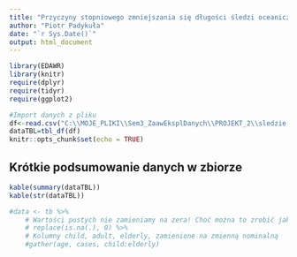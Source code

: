 ```yaml
---
title: "Przyczyny stopniowego zmniejszania się długości śledzi oceanicznych wyławianych w Europie"
author: "Piotr Padykuła"
date: "`r Sys.Date()`"
output: html_document
---
```



```r
library(EDAWR)
library(knitr)
require(dplyr)
require(tidyr)
require(ggplot2)
```


```r
#Import danych z pliku
df<-read.csv("C:\\MOJE_PLIKI\\Sem3_ZaawEksplDanych\\PROJEKT_2\\sledzie.csv",stringsAsFactors = TRUE)
dataTBL=tbl_df(df)
knitr::opts_chunk$set(echo = TRUE)
```

## Krótkie podsumowanie danych w zbiorze
```r
kable(summary(dataTBL))
kable(str(dataTBL))
```

```r
#data <- tb %>%
    # Wartości pustych nie zamieniamy na zera! Choć można to zrobić jak poniżej
    # replace(is.na(.), 0) %>%
    # Kolumny child, adult, elderly, zamienione na zmienną nominalną
    #gather(age, cases, child:elderly)
```